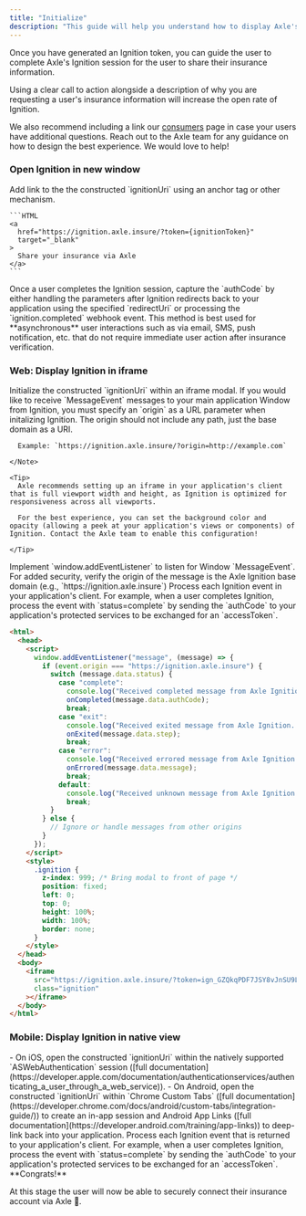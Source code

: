 ```yaml
---
title: "Initialize"
description: "This guide will help you understand how to display Axle's Ignition session to your users."
---
```


Once you have generated an Ignition token, you can guide the user to complete Axle's Ignition session for the user to share their insurance information.

<Tip>
  Using a clear call to action alongside a description of why you are requesting
  a user's insurance information will increase the open rate of Ignition. 
  
  We also recommend including a link our [consumers](https://www.axle.insure/consumers) page in case your users have additional questions. Reach out to the Axle team for any guidance on how to
  design the best experience. We would love to help!
</Tip>

### Open Ignition in new window

<Steps>
  <Step title="Open Ignition in new window">
    Add link to the the constructed `ignitionUri` using an anchor tag or
    other mechanism. 
    
    ```HTML 
    <a
      href="https://ignition.axle.insure/?token={ignitionToken}"
      target="_blank"
    >
      Share your insurance via Axle
    </a>
    ```

  </Step>
  <Step title="Process Ignition completion">Once a user completes the Ignition session, capture the `authCode` by either handling the parameters after Ignition redirects back to your application using the specified `redirectUri` or processing the `ignition.completed` webhook event.</Step>
</Steps>

<Tip>
  This method is best used for **asynchronous** user interactions such as via
  email, SMS, push notification, etc. that do not require immediate user action
  after insurance verification.
</Tip>

### Web: Display Ignition in iframe

<Steps>
  <Step title="Open iframe">
    Initialize the constructed `ignitionUri` within an iframe modal.
    <Note>
      If you would like to receive `MessageEvent` messages to your main application Window from Ignition, you must specify an `origin` as a URL parameter when initalizing Ignition. The origin should not include any path, just the base domain as a URI.

      Example: `https://ignition.axle.insure/?origin=http://example.com`

    </Note>

    <Tip>
      Axle recommends setting up an iframe in your application's client that is full viewport width and height, as Ignition is optimized for responsiveness across all viewports.

      For the best experience, you can set the background color and opacity (allowing a peek at your application's views or components) of Ignition. Contact the Axle team to enable this configuration!

    </Tip>

  </Step>
  <Step title="Listen for MessageEvent">Implement `window.addEventListener` to listen for Window `MessageEvent`. For added security, verify the origin of the message is the Axle Ignition base domain (e.g., `https://ignition.axle.insure`)</Step>
  <Step title="Process Ignition event">
    Process each Ignition event in your application's client. For example, when a user completes Ignition, process the event with `status=complete` by sending the `authCode` to your application's protected
    services to be exchanged for an `accessToken`.
  </Step>
</Steps>

```HTML Page with iframe and eventListener (example)
<html>
  <head>
    <script>
      window.addEventListener("message", (message) => {
        if (event.origin === "https://ignition.axle.insure") {
          switch (message.data.status) {
            case "complete":
              console.log("Received completed message from Axle Ignition...", message.data);
              onCompleted(message.data.authCode);
              break;
            case "exit":
              console.log("Received exited message from Axle Ignition...", message.data);
              onExited(message.data.step);
              break;
            case "error":
              console.log("Received errored message from Axle Ignition...", message.data);
              onErrored(message.data.message);
              break;
            default:
              console.log("Received unknown message from Axle Ignition...");
              break;
          }
        } else {
          // Ignore or handle messages from other origins
        }
      });
    </script>
    <style>
      .ignition {
        z-index: 999; /* Bring modal to front of page */
        position: fixed;
        left: 0;
        top: 0;
        height: 100%;
        width: 100%;
        border: none;
      }
    </style>
  </head>
  <body>
    <iframe
      src="https://ignition.axle.insure/?token=ign_GZQkqPDF7JSY8vJnSU9LP&origin=http://example.com"
      class="ignition"
    ></iframe>
  </body>
</html>
```

### Mobile: Display Ignition in native view

<Steps>
  <Step title="Open webview">
    - On iOS, open the constructed `ignitionUri` within the natively supported
    `ASWebAuthentication` session ([full
    documentation](https://developer.apple.com/documentation/authenticationservices/authenticating_a_user_through_a_web_service)).
    - On Android, open the constructed `ignitionUri` within `Chrome Custom Tabs`
    ([full
    documentation](https://developer.chrome.com/docs/android/custom-tabs/integration-guide/))
    to create an in-app session and Android App Links ([full
    documentation](https://developer.android.com/training/app-links)) to
    deep-link back into your application.
  </Step>
  <Step title="Process Ignition event">
    Process each Ignition event that is returned to your application's client.
    For example, when a user completes Ignition, process the event with
    `status=complete` by sending the `authCode` to your application's protected
    services to be exchanged for an `accessToken`.
  </Step>
</Steps>

<Check>
**Congrats!**

At this stage the user will now be able to securely connect their insurance account
via Axle 🎉.

</Check>
